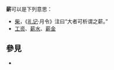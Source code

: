 '''薪'''可以是下列意思：
* [[柴|柴]]，《[[礼记|礼记]]·月令》注曰“大者可析谓之薪。”
* [[工资|工资]]、[[薪水|薪水]]、[[薪金|薪金]]

== 參見 ==
* {{Lookfrom}}

{{disambig|X|cat=一字消歧義}}